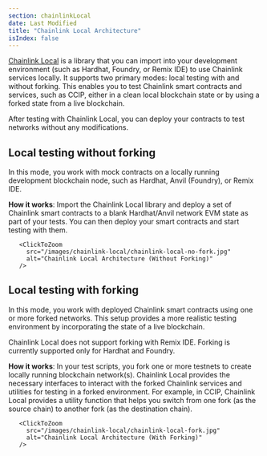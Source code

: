 ```yaml
---
section: chainlinkLocal
date: Last Modified
title: "Chainlink Local Architecture"
isIndex: false
---
```



[Chainlink Local](https://github.com/smartcontractkit/chainlink-local) is a library that you can import into your development environment
(such as Hardhat, Foundry, or Remix IDE) to use Chainlink services locally. It supports two primary modes: local testing with and without forking.
This enables you to test Chainlink smart contracts and services, such as CCIP, either in a clean local blockchain state or by using a forked state from a live blockchain.

After testing with Chainlink Local, you can deploy your contracts to test networks without any modifications.

## Local testing without forking

In this mode, you work with mock contracts on a locally running development blockchain node, such as Hardhat, Anvil (Foundry), or Remix IDE.

**How it works**: Import the Chainlink Local library and deploy a set of Chainlink smart contracts to a blank Hardhat/Anvil network EVM state as part of your tests.
You can then deploy your smart contracts and start testing with them.

       <ClickToZoom
         src="/images/chainlink-local/chainlink-local-no-fork.jpg"
         alt="Chainlink Local Architecture (Without Forking)"
       />

## Local testing with forking

In this mode, you work with deployed Chainlink smart contracts using one or more forked networks. This setup provides a more realistic testing environment by incorporating
the state of a live blockchain.

<Aside type="note" title="Supported Development environments">
  Chainlink Local does not support forking with Remix IDE. Forking is currently supported only for Hardhat and Foundry.
</Aside>

**How it works**: In your test scripts, you fork one or more testnets to create locally running blockchain network(s). Chainlink Local provides the necessary interfaces
to interact with the forked Chainlink services and utilities for testing in a forked environment. For example, in CCIP, Chainlink Local provides a utility function that helps
you switch from one fork (as the source chain) to another fork (as the destination chain).

       <ClickToZoom
         src="/images/chainlink-local/chainlink-local-fork.jpg"
         alt="Chainlink Local Architecture (With Forking)"
       />
